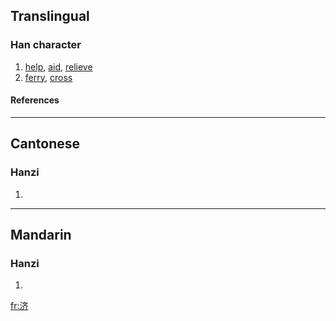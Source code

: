{{see|濟}}

==Translingual==
===Han character===
{{Han char|rn=85|rad=水|as=06|sn=9|four=|canj=水卜大中 (EYKL)}}
# [[help]], [[aid]], [[relieve]]
# [[ferry]], [[cross]]
====References====
{{Han ref|kx=0623.171|hdz=31615.040|uh=6D4E|ud=27982}}

----
==Cantonese==
===Hanzi===
{{yue-hanzi|jyut=|y=jai2, jai3}}
# {{defn|Cantonese}}

----
==Mandarin==
===Hanzi===
{{cmn-hanzi|tra=濟|pin=[[jì]] (ji4)|wg=chi<sup>4</sup>}}
# {{defn|Mandarin}}

[[fr:济]]